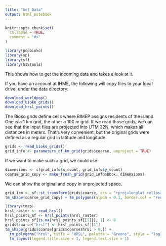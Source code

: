 ```yaml
---
title: "Get Data"
output: html_notebook
---
```


```r
knitr::opts_chunk$set(
  collapse = TRUE,
  comment = "#>"
)
```

```r
library(popbioko)
library(sp)
library(sf)
library(GISTools)
```

This shows how to get the incoming data and takes a look at it.

If you have an account at IHME, the following will copy files to
your local drive, under the data directory:
```r
download_worldpop()
download_bioko_grids()
download_hrsl_points()
```

The Bioko grids define cells where BIMEP assigns residents of
the island. One is a 1 km grid, the other a 100 m grid.
If we read those grids, we can see that the input files
are projected into UTM 32N, which makes all distances in meters.
That's very convenient, but the original grids were defined as
a regular grid in latitude and longitude.
```r
grids <- read_bioko_grids()
grid_info <- parameters_of_km_grid(grids$coarse, unproject = TRUE)
```
If we want to make such a grid, we could use
```r
dimensions <- c(grid_info$x_count, grid_info$y_count)
coarse_grid_copy <- make_fresh_grid(grid_info$bbox, dimensions)
```
We can show the original and copy in unprojected space.
```r
grid_1km <- sf::st_transform(grids$coarse, crs = "+proj=longlat +ellps=WGS84 +datum=WGS84 +no_defs")
tm_shape(coarse_grid_copy) + tm_polygons(alpha = 0.1, border.col = "red") + tm_shape(grid_1km) + tm_polygons(alpha = 0.0, border.col = "blue")
```



```r
library(tmap)
hrsl_raster <- read_hrsl()
hrsl_points_sf <- hrsl_points(hrsl_raster)
hrsl_points_sf[is.na(hrsl_points_sf[[1]]), 1] <- 0
grids$coarse["hrsl"] <- hrsl_points_sf[[1]]
tm_shape(grids$coarse[grids$coarse$hrsl > 0,]) +
  tm_polygons("hrsl", title = "HRSL", palette = "Greens", style = "log10") +
  tm_layout(legend.title.size = 1, legend.text.size = 1)
```

